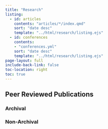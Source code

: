 ```yaml
---
title: "Research"
listing:
  - id: articles
    contents: "articles/*/index.qmd"
    sort: "date desc"
    template: "../html/research/listing.ejs"
  - id: conferences
    contents:
    - "conferences.yml"
    sort: "date desc"
    template: "../html/research/listing.ejs"
page-layout: full
include-back-link: false
toc-location: right
toc: true
---
```


## Peer Reviewed Publications

### Archival

:::{#articles}
:::

### Non-Archival

:::{#conferences}
:::